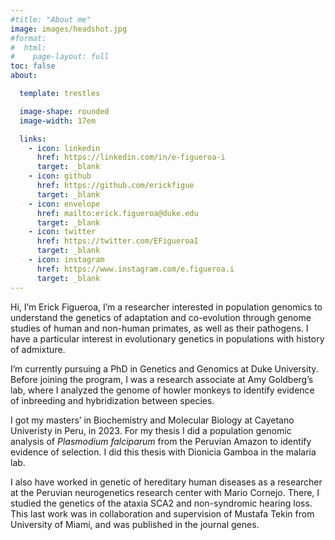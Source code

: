 ```yaml
---
#title: "About me"
image: images/headshot.jpg
#format:
#  html:
#    page-layout: full
toc: false
about: 

  template: trestles

  image-shape: rounded
  image-width: 17em

  links:
    - icon: linkedin
      href: https://linkedin.com/in/e-figueroa-i
      target: _blank
    - icon: github
      href: https://github.com/erickfigue
      target: _blank
    - icon: envelope
      href: mailto:erick.figueroa@duke.edu
      target: _blank
    - icon: twitter
      href: https://twitter.com/EFigueroaI
      target: _blank
    - icon: instagram
      href: https://www.instagram.com/e.figueroa.i
      target: _blank
---
```


Hi, I'm Erick Figueroa, I'm a researcher interested in population genomics to understand the genetics of adaptation and co-evolution through genome studies of human and non-human primates, as well as their pathogens. I have a particular interest in evolutionary genetics in populations with history of admixture.

I'm currently pursuing a PhD in Genetics and Genomics at Duke University. Before joining the program, I was a research associate at Amy Goldberg's lab, where I analyzed the genome of howler monkeys to identify evidence of inbreeding and hybridization between species.

I got my masters' in Biochemistry and Molecular Biology at Cayetano Univeristy in Peru, in 2023. For my thesis I did a population genomic analysis of *Plasmodium falciparum* from the Peruvian Amazon to identify evidence of selection. I did this thesis with Dionicia Gamboa in the malaria lab.

I also have worked in genetic of hereditary human diseases as a researcher at the Peruvian neurogenetics research center with Mario Cornejo. There, I studied the genetics of the ataxia SCA2 and non-syndromic hearing loss. This last work was in collaboration and supervision of Mustafa Tekin from University of Miami, and was published in the journal genes.
